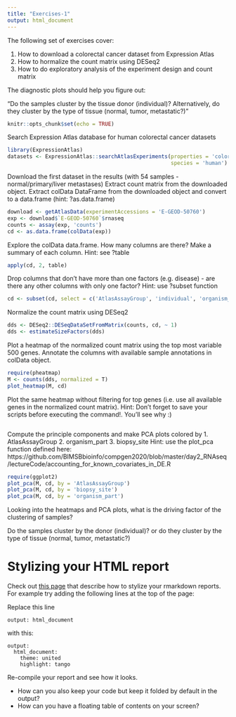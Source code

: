 ```yaml
---
title: "Exercises-1"
output: html_document
---
```


The following set of exercises cover:

1. How to download a colorectal cancer dataset from Expression Atlas
2. How to hormalize the count matrix using DESeq2
3. How to do exploratory analysis of the experiment design and count matrix

The diagnostic plots should help you figure out:

"Do the samples cluster by the tissue donor (individual)? 
Alternatively, do they cluster by the type of tissue (normal, tumor, metastatic?)"

```r
knitr::opts_chunk$set(echo = TRUE)
```

Search Expression Atlas database for human colorectal cancer datasets 
```r
library(ExpressionAtlas)
datasets <- ExpressionAtlas::searchAtlasExperiments(properties = 'colorectal cancer',
                                                    species = 'human')
```

Download the first dataset in the results (with 54 samples - normal/primary/liver metastases)
Extract count matrix from the downloaded object. 
Extract colData DataFrame from the downloaded object and convert to a data.frame (hint: ?as.data.frame)
```r
download <- getAtlasData(experimentAccessions = 'E-GEOD-50760')
exp <- download$`E-GEOD-50760`$rnaseq
counts <- assay(exp, 'counts')
cd <- as.data.frame(colData(exp))
```

Explore the colData data.frame. How many columns are there? Make a summary of each column. 
Hint: see ?table 
```r
apply(cd, 2, table)
```

Drop columns that don't have more than one factors (e.g. disease) - are there any other columns with only one factor? Hint: use ?subset function
```r
cd <- subset(cd, select = c('AtlasAssayGroup', 'individual', 'organism_part', 'biopsy_site'))
```

Normalize the count matrix using DESeq2
```r
dds <- DESeq2::DESeqDataSetFromMatrix(counts, cd, ~ 1)
dds <- estimateSizeFactors(dds)
```

Plot a heatmap of the normalized count matrix using the top most variable 500 genes.
Annotate the columns with available sample annotations in colData object.
```r
require(pheatmap)
M <- counts(dds, normalized = T)
plot_heatmap(M, cd)
```

Plot the same heatmap without filtering for top genes (i.e. use all available genes in the normalized 
count matrix). Hint: Don't forget to save your scripts before executing the command!. You'll see why :) 

```r

```

Compute the principle components and make PCA plots colored by 
1. AtlasAssayGroup
2. organism_part
3. biopsy_site
Hint: use the plot_pca function defined here: 
https://github.com/BIMSBbioinfo/compgen2020/blob/master/day2_RNAseq/lectureCode/accounting_for_known_covariates_in_DE.R

```r
require(ggplot2)
plot_pca(M, cd, by = 'AtlasAssayGroup')
plot_pca(M, cd, by = 'biopsy_site')
plot_pca(M, cd, by = 'organism_part')
```


Looking into the heatmaps and PCA plots, what is the driving factor of the clustering of samples?

Do the samples cluster by the donor (individual)? or do they cluster by the type of tissue (normal, tumor, metastatic?) 


# Stylizing your HTML report

Check out [this page](https://bookdown.org/yihui/rmarkdown/html-document.html) that describe how to stylize your rmarkdown reports. For example try adding the following lines at the top of the page: 

Replace this line

```
output: html_document
```

with this:
```
output:
  html_document:
    theme: united
    highlight: tango
```

Re-compile your report and see how it looks. 

- How can you also keep your code but keep it folded by default in the output?
- How can you have a floating table of contents on your screen? 



